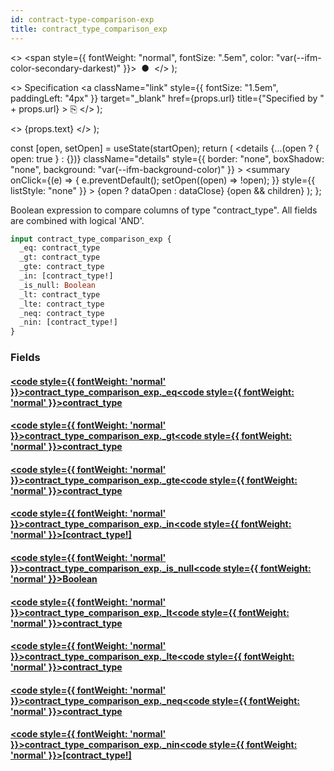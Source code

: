 ```yaml
---
id: contract-type-comparison-exp
title: contract_type_comparison_exp
---
```


<head>
  <meta content="noindex" name="robots" />
  <meta charset="utf-8" />
</head>

  <>
    <span style={{ fontWeight: "normal", fontSize: ".5em", color: "var(--ifm-color-secondary-darkest)" }}>
      &nbsp;●&nbsp;
    </span>
  </>
);

  <>
    Specification
    <a
      className="link"
      style={{ fontSize: "1.5em", paddingLeft: "4px" }}
      target="_blank"
      href={props.url}
      title={"Specified by " + props.url}
    >
      ⎘
    </a>
  </>
);

  <>
    <span className={props.class}>{props.text}</span>
  </>
);


  const [open, setOpen] = useState(startOpen);
  return (
    <details
      {...(open ? { open: true } : {})}
      className="details"
      style={{ border: "none", boxShadow: "none", background: "var(--ifm-background-color)" }}
    >
      <summary
        onClick={(e) => {
          e.preventDefault();
          setOpen((open) => !open);
        }}
        style={{ listStyle: "none" }}
      >
        {open ? dataOpen : dataClose}
      </summary>
      {open && children}
    </details>
  );
};

Boolean expression to compare columns of type "contract_type". All fields are combined with logical 'AND'.

```graphql
input contract_type_comparison_exp {
  _eq: contract_type
  _gt: contract_type
  _gte: contract_type
  _in: [contract_type!]
  _is_null: Boolean
  _lt: contract_type
  _lte: contract_type
  _neq: contract_type
  _nin: [contract_type!]
}
```

### Fields

#### [<code style={{ fontWeight: 'normal' }}>contract_type_comparison_exp.<b>\_eq</b></code>](#)<Bullet />[<code style={{ fontWeight: 'normal' }}><b>contract_type</b></code>](/docs/api/airdrops/graphql/envio/scalars/contract-type.mdx) <Badge class="badge badge--secondary " text="scalar"/>

#### [<code style={{ fontWeight: 'normal' }}>contract_type_comparison_exp.<b>\_gt</b></code>](#)<Bullet />[<code style={{ fontWeight: 'normal' }}><b>contract_type</b></code>](/docs/api/airdrops/graphql/envio/scalars/contract-type.mdx) <Badge class="badge badge--secondary " text="scalar"/>

#### [<code style={{ fontWeight: 'normal' }}>contract_type_comparison_exp.<b>\_gte</b></code>](#)<Bullet />[<code style={{ fontWeight: 'normal' }}><b>contract_type</b></code>](/docs/api/airdrops/graphql/envio/scalars/contract-type.mdx) <Badge class="badge badge--secondary " text="scalar"/>

#### [<code style={{ fontWeight: 'normal' }}>contract_type_comparison_exp.<b>\_in</b></code>](#)<Bullet />[<code style={{ fontWeight: 'normal' }}><b>[contract_type!]</b></code>](/docs/api/airdrops/graphql/envio/scalars/contract-type.mdx) <Badge class="badge badge--secondary " text="list"/> <Badge class="badge badge--secondary " text="scalar"/>

#### [<code style={{ fontWeight: 'normal' }}>contract_type_comparison_exp.<b>\_is_null</b></code>](#)<Bullet />[<code style={{ fontWeight: 'normal' }}><b>Boolean</b></code>](/docs/api/airdrops/graphql/envio/scalars/boolean.mdx) <Badge class="badge badge--secondary " text="scalar"/>

#### [<code style={{ fontWeight: 'normal' }}>contract_type_comparison_exp.<b>\_lt</b></code>](#)<Bullet />[<code style={{ fontWeight: 'normal' }}><b>contract_type</b></code>](/docs/api/airdrops/graphql/envio/scalars/contract-type.mdx) <Badge class="badge badge--secondary " text="scalar"/>

#### [<code style={{ fontWeight: 'normal' }}>contract_type_comparison_exp.<b>\_lte</b></code>](#)<Bullet />[<code style={{ fontWeight: 'normal' }}><b>contract_type</b></code>](/docs/api/airdrops/graphql/envio/scalars/contract-type.mdx) <Badge class="badge badge--secondary " text="scalar"/>

#### [<code style={{ fontWeight: 'normal' }}>contract_type_comparison_exp.<b>\_neq</b></code>](#)<Bullet />[<code style={{ fontWeight: 'normal' }}><b>contract_type</b></code>](/docs/api/airdrops/graphql/envio/scalars/contract-type.mdx) <Badge class="badge badge--secondary " text="scalar"/>

#### [<code style={{ fontWeight: 'normal' }}>contract_type_comparison_exp.<b>\_nin</b></code>](#)<Bullet />[<code style={{ fontWeight: 'normal' }}><b>[contract_type!]</b></code>](/docs/api/airdrops/graphql/envio/scalars/contract-type.mdx) <Badge class="badge badge--secondary " text="list"/> <Badge class="badge badge--secondary " text="scalar"/>
